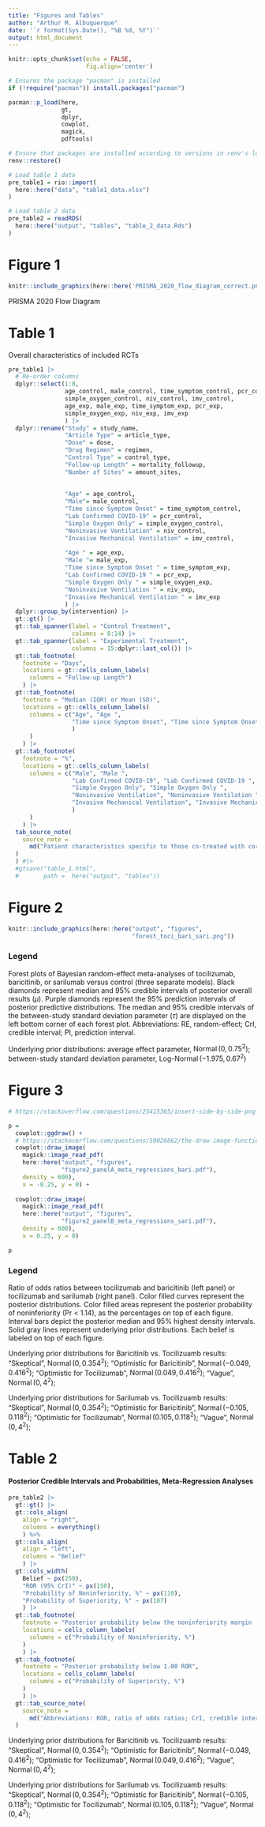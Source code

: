 ```yaml
---
title: "Figures and Tables"
author: "Arthur M. Albuquerque"
date: '`r format(Sys.Date(), "%B %d, %Y")`'
output: html_document
---
```


```r
knitr::opts_chunk$set(echo = FALSE,
                      fig.align='center')
```

```r
# Ensures the package "pacman" is installed
if (!require("pacman")) install.packages("pacman")

pacman::p_load(here,
               gt,
               dplyr,
               cowplot,
               magick,
               pdftools)

# Ensure that packages are installed according to versions in renv's lockfile
renv::restore()

# Load table 1 data
pre_table1 = rio::import(
  here::here("data", "table1_data.xlsx")
)

# Load table 2 data
pre_table2 = readRDS(
  here::here("output", "tables", "table_2_data.Rds")
)
```

# Figure 1

```r
knitr::include_graphics(here::here('PRISMA_2020_flow_diagram_correct.png'))
```

PRISMA 2020 Flow Diagram

# Table 1

Overall characteristics of included RCTs

```r
pre_table1 |>  
  # Re-order columns
  dplyr::select(1:8,
                age_control, male_control, time_symptom_control, pcr_control,
                simple_oxygen_control, niv_control, imv_control,
                age_exp, male_exp, time_symptom_exp, pcr_exp,
                simple_oxygen_exp, niv_exp, imv_exp
                ) |> 
  dplyr::rename("Study" = study_name,
                "Article Type" = article_type,
                "Dose" = dose,
                "Drug Regimen" = regimen,
                "Control Type" = control_type,
                "Follow-up Length" = mortality_followup,
                "Number of Sites" = amount_sites,
              
                
                "Age" = age_control,
                "Male"= male_control,
                "Time since Symptom Onset" = time_symptom_control,
                "Lab Confirmed COVID-19" = pcr_control,
                "Simple Oxygen Only" = simple_oxygen_control,
                "Noninvasive Ventilation" = niv_control,
                "Invasive Mechanical Ventilation" = imv_control,
                
                "Age " = age_exp,
                "Male "= male_exp,
                "Time since Symptom Onset " = time_symptom_exp,
                "Lab Confirmed COVID-19 " = pcr_exp,
                "Simple Oxygen Only " = simple_oxygen_exp,
                "Noninvasive Ventilation " = niv_exp,
                "Invasive Mechanical Ventilation " = imv_exp
                ) |> 
  dplyr::group_by(intervention) |> 
  gt::gt() |> 
  gt::tab_spanner(label = "Control Treatment",
                  columns = 8:14) |> 
  gt::tab_spanner(label = "Experimental Treatment",
                  columns = 15:dplyr::last_col()) |> 
  gt::tab_footnote(
    footnote = "Days",
    locations = gt::cells_column_labels(
      columns = "Follow-up Length")
    ) |> 
  gt::tab_footnote(
    footnote = "Median (IQR) or Mean (SD)",
    locations = gt::cells_column_labels(
      columns = c("Age", "Age ",
                  "Time since Symptom Onset", "Time since Symptom Onset ",
                  )
      )
    ) |> 
  gt::tab_footnote(
    footnote = "%",
    locations = gt::cells_column_labels(
      columns = c("Male", "Male ",
                  "Lab Confirmed COVID-19", "Lab Confirmed COVID-19 ",
                  "Simple Oxygen Only", "Simple Oxygen Only ",
                  "Noninvasive Ventilation", "Noninvasive Ventilation ",
                  "Invasive Mechanical Ventilation", "Invasive Mechanical Ventilation "
                  )
      )
    ) |> 
  tab_source_note(
    source_note =
      md("Patient characteristics specific to those co-treated with corticosteroids were not systematically reported in these RCTs. Thus, this table includes characteristics to all participants randomized in these studies, and not necessarily to only patients treated with corticosteroids. "
  )
  ) #|> 
  #gtsave("table_1.html",
  #       path =  here("output", "tables"))
```



# Figure 2

```r
knitr::include_graphics(here::here("output", "figures",
                                   "forest_toci_bari_sari.png"))
```

### Legend

Forest plots of Bayesian random-effect meta-analyses of tocilizumab, baricitinib, or sarilumab versus control (three separate models). Black diamonds represent median and 95% credible intervals of posterior overall results ($\mu$). Purple diamonds represent the 95% prediction intervals of posterior predictive distributions. The median and 95% credible intervals of the between-study standard deviation parameter ($\tau$) are displayed on the left bottom corner of each forest plot.  Abbreviations: RE, random-effect; CrI, credible interval; PI, prediction interval.

Underlying prior distributions: 
average effect parameter,
$\operatorname{Normal}(0, 0.75^2)$;
between-study standard deviation parameter,
$\operatorname{Log-Normal}(-1.975, 0.67^2)$

# Figure 3

```r
# https://stackoverflow.com/questions/25415365/insert-side-by-side-png-images-using-knitr

p = 
  cowplot::ggdraw() + 
  # https://stackoverflow.com/questions/50026862/the-draw-image-function-from-cowplot-results-in-blurred-pdfs
  cowplot::draw_image(
    magick::image_read_pdf(
    here::here("output", "figures",
               "figure2_panelA_meta_regressions_bari.pdf"),
    density = 600),
    x = -0.25, y = 0) +
  
  cowplot::draw_image(
    magick::image_read_pdf(
    here::here("output", "figures",
               "figure2_panelB_meta_regressions_sari.pdf"),
    density = 600),
    x = 0.25, y = 0)

p
```


### Legend

Ratio of odds ratios between tocilizumab and baricitinib (left panel) or tocilizumab
and sarilumab (right panel). Color filled curves represent the posterior
distributions. Color filled areas represent the posterior probability of
noninferiority (Pr < 1.14), as the percentages on top of each figure.
Interval bars depict the posterior median and 95% highest density intervals.
Solid gray lines represent underlying prior distributions. Each belief is
labeled on top of each figure.

Underlying prior distributions for Baricitinib vs. Tocilizuamb results: 
"Skeptical",
$\operatorname{Normal}(0, 0.354^2)$;
“Optimistic for Baricitinib",
$\operatorname{Normal}(-0.049, 0.416^2)$;
“Optimistic for Tocilizumab",
$\operatorname{Normal}(0.049, 0.416^2)$;
"Vague", 
$\operatorname{Normal}(0, 4^2)$;

Underlying prior distributions for Sarilumab vs. Tocilizuamb results: 
"Skeptical",
$\operatorname{Normal}(0, 0.354^2)$;
“Optimistic for Baricitinib",
$\operatorname{Normal}(-0.105, 0.118^2)$;
“Optimistic for Tocilizumab",
$\operatorname{Normal}(0.105, 0.118^2)$;
"Vague", 
$\operatorname{Normal}(0, 4^2)$;

# Table 2

#### Posterior Credible Intervals and Probabilities, Meta-Regression Analyses

```r
pre_table2 |> 
  gt::gt() |> 
  gt::cols_align(
    align = "right",
    columns = everything()
    ) %>%
  gt::cols_align(
    align = "left",
    columns = "Belief"
    ) |> 
  gt::cols_width(
    Belief ~ px(250),
    "ROR (95% CrI)" ~ px(150),
    "Probability of Noninferiority, %" ~ px(110),
    "Probability of Superiority, %" ~ px(107)
    ) |> 
  gt::tab_footnote(
    footnote = "Posterior probability below the noninferiority margin (1.14 ROR)",
    locations = cells_column_labels(
      columns = c("Probability of Noninferiority, %")
    )
    ) |> 
  gt::tab_footnote(
    footnote = "Posterior probability below 1.00 ROR",
    locations = cells_column_labels(
      columns = c("Probability of Superiority, %")
    )
    ) |> 
  gt::tab_source_note(
    source_note =
      md("Abbreviations: ROR, ratio of odds ratios; CrI, credible interval")
  )
```

Underlying prior distributions for Baricitinib vs. Tocilizuamb results: 
"Skeptical",
$\operatorname{Normal}(0, 0.354^2)$;
“Optimistic for Baricitinib",
$\operatorname{Normal}(-0.049, 0.416^2)$;
“Optimistic for Tocilizumab",
$\operatorname{Normal}(0.049, 0.416^2)$;
"Vague", 
$\operatorname{Normal}(0, 4^2)$;

Underlying prior distributions for Sarilumab vs. Tocilizuamb results: 
"Skeptical",
$\operatorname{Normal}(0, 0.354^2)$;
“Optimistic for Baricitinib",
$\operatorname{Normal}(-0.105, 0.118^2)$;
“Optimistic for Tocilizumab",
$\operatorname{Normal}(0.105, 0.118^2)$;
"Vague", 
$\operatorname{Normal}(0, 4^2)$;

